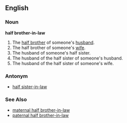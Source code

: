 ==English==

===Noun===
'''half brother-in-law'''

#The [[half brother]] of someone's [[husband]].
#The half brother of someone's [[wife]].
#The husband of someone's half sister.
#The husband of the half sister of someone's husband.
#The husband of the half sister of someone's wife.

===Antonym===
*[[half sister-in-law]]

===See Also===
*[[maternal half brother-in-law]]
*[[paternal half brother-in-law]]